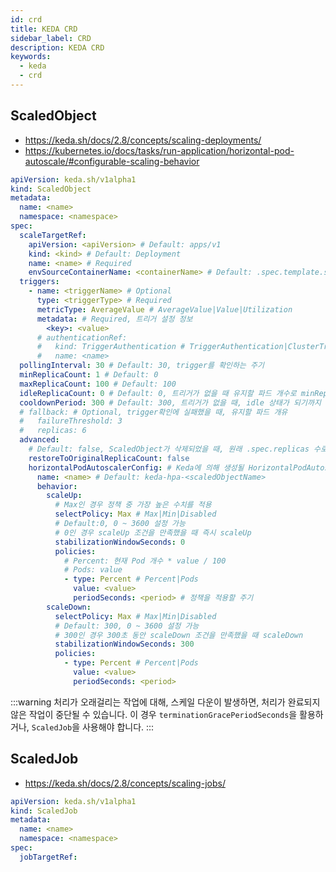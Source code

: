```yaml
---
id: crd
title: KEDA CRD
sidebar_label: CRD
description: KEDA CRD
keywords:
  - keda
  - crd
---
```


## ScaledObject

- https://keda.sh/docs/2.8/concepts/scaling-deployments/
- https://kubernetes.io/docs/tasks/run-application/horizontal-pod-autoscale/#configurable-scaling-behavior

```yaml
apiVersion: keda.sh/v1alpha1
kind: ScaledObject
metadata:
  name: <name>
  namespace: <namespace>
spec:
  scaleTargetRef:
    apiVersion: <apiVersion> # Default: apps/v1
    kind: <kind> # Default: Deployment
    name: <name> # Required
    envSourceContainerName: <containerName> # Default: .spec.template.spec.containers[0].name
  triggers:
    - name: <triggerName> # Optional
      type: <triggerType> # Required
      metricType: AverageValue # AverageValue|Value|Utilization
      metadata: # Required, 트리거 설정 정보
        <key>: <value>
      # authenticationRef:
      #   kind: TriggerAuthentication # TriggerAuthentication|ClusterTriggerAuthentication
      #   name: <name>
  pollingInterval: 30 # Default: 30, trigger를 확인하는 주기
  minReplicaCount: 1 # Default: 0
  maxReplicaCount: 100 # Default: 100
  idleReplicaCount: 0 # Default: 0, 트리거가 없을 때 유지할 파드 개수로 minReplicaCount보다 작아야함
  cooldownPeriod: 300 # Default: 300, 트리거가 없을 때, idle 상태가 되기까지 대기하는 시간
  # fallback: # Optional, trigger확인에 실패했을 때, 유지할 파드 개유
  #   failureThreshold: 3
  #   replicas: 6
  advanced:
    # Default: false, ScaledObject가 삭제되었을 때, 원래 .spec.replicas 수로 복구할지 여부
    restoreToOriginalReplicaCount: false
    horizontalPodAutoscalerConfig: # Keda에 의해 생성될 HorizontalPodAutoscaler의 설정
      name: <name> # Default: keda-hpa-<scaledObjectName>
      behavior:
        scaleUp:
          # Max인 경우 정책 중 가장 높은 수치를 적용
          selectPolicy: Max # Max|Min|Disabled
          # Default:0, 0 ~ 3600 설정 가능
          # 0인 경우 scaleUp 조건을 만족했을 때 즉시 scaleUp
          stabilizationWindowSeconds: 0
          policies:
            # Percent: 현재 Pod 개수 * value / 100
            # Pods: value
            - type: Percent # Percent|Pods
              value: <value>
              periodSeconds: <period> # 정책을 적용할 주기
        scaleDown:
          selectPolicy: Max # Max|Min|Disabled
          # Default: 300, 0 ~ 3600 설정 가능
          # 300인 경우 300초 동안 scaleDown 조건을 만족했을 때 scaleDown
          stabilizationWindowSeconds: 300
          policies:
            - type: Percent # Percent|Pods
              value: <value>
              periodSeconds: <period>
```

:::warning
처리가 오래걸리는 작업에 대해, 스케일 다운이 발생하면, 처리가 완료되지 않은 작업이 중단될 수 있습니다. 이 경우 `terminationGracePeriodSeconds`을 활용하거나, `ScaledJob`을 사용해야 합니다.
:::

## ScaledJob

- https://keda.sh/docs/2.8/concepts/scaling-jobs/

```yaml
apiVersion: keda.sh/v1alpha1
kind: ScaledJob
metadata:
  name: <name>
  namespace: <namespace>
spec:
  jobTargetRef:
```
